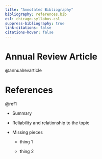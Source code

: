 ```yaml
---
title: "Annotated Bibliography"
bibliography: references.bib
csl: chicago-syllabus.csl
suppress-bibliography: true
link-citations: false
citations-hover: false
---
```


# Annual Review Article

@annualrevarticle

# References

@ref1

-   Summary

-   Reliability and relationship to the topic

-   Missing pieces

    -   thing 1

    -   thing 2
